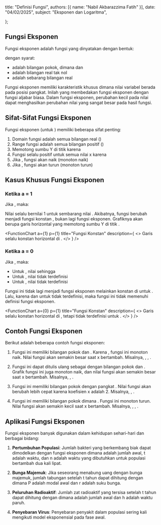 
  title: "Definisi Fungsi",
  authors: [{ name: "Nabil Akbarazzima Fatih" }],
  date: "04/02/2025",
  subject: "Eksponen dan Logaritma",

};

## Fungsi Eksponen

Fungsi eksponen adalah fungsi yang dinyatakan dengan bentuk:

<BlockMath math="f(x) = n \times a^x" />

dengan syarat:

- <InlineMath math="a" /> adalah bilangan pokok, dimana <InlineMath math="a > 0" /> dan <InlineMath math="a \neq 1" />
- <InlineMath math="n" /> adalah bilangan real tak nol
- <InlineMath math="x" /> adalah sebarang bilangan real

Fungsi eksponen memiliki karakteristik khusus dimana nilai variabel <InlineMath math="x" /> berada pada posisi pangkat. Inilah yang membedakan fungsi eksponen dengan fungsi aljabar biasa. Dalam fungsi eksponen, perubahan kecil pada nilai <InlineMath math="x" /> dapat menghasilkan perubahan nilai yang sangat besar pada hasil fungsi.

## Sifat-Sifat Fungsi Eksponen

Fungsi eksponen <InlineMath math="f(x) = a^x" /> (untuk <InlineMath math="n = 1" />) memiliki beberapa sifat penting:

1. Domain fungsi adalah semua bilangan real (<InlineMath math="\mathbb{R}" />)
2. Range fungsi adalah semua bilangan positif (<InlineMath math="\mathbb{R}^+" />)
3. Memotong sumbu Y di titik <InlineMath math="(0, 1)" /> karena <InlineMath math="a^0 = 1" />
4. Fungsi selalu positif untuk semua nilai x karena <InlineMath math="a > 0" />
5. Jika <InlineMath math="a > 1" />, fungsi akan naik (monoton naik)
6. Jika <InlineMath math="0 < a < 1" />, fungsi akan turun (monoton turun)

## Kasus Khusus Fungsi Eksponen

### Ketika a = 1

Jika <InlineMath math="a = 1" />, maka:

<BlockMath math="f(x) = n \times 1^x = n" />

Nilai <InlineMath math="1^x" /> selalu bernilai 1 untuk sembarang nilai <InlineMath math="x" />. Akibatnya, fungsi berubah menjadi fungsi konstan <InlineMath math="f(x) = n" />, bukan lagi fungsi eksponen. Grafiknya akan berupa garis horizontal yang memotong sumbu Y di titik <InlineMath math="(0, n)" />.

<FunctionChart
  a={1}
  p={1}
  title="Fungsi Konstan"
  description={
    <>
      Garis selalu konstan horizontal di <InlineMath math="y = 1" />.
    </>
  }
/>

### Ketika a = 0

Jika <InlineMath math="a = 0" />, maka:

<BlockMath math="f(x) = n \times 0^x" />

- Untuk <InlineMath math="x > 0" />, nilai <InlineMath math="0^x = 0" /> sehingga <InlineMath math="f(x) = 0" />
- Untuk <InlineMath math="x = 0" />, nilai <InlineMath math="0^0" /> tidak terdefinisi
- Untuk <InlineMath math="x < 0" />, nilai <InlineMath math="0^x" /> tidak terdefinisi

Fungsi ini tidak lagi menjadi fungsi eksponen melainkan konstan di <InlineMath math="f(x) = 0" /> untuk <InlineMath math="x > 0" />. Lalu, karena <InlineMath math="0^0" /> dan <InlineMath math="0^x" /> untuk <InlineMath math="x < 0" /> tidak terdefinisi, maka fungsi ini tidak memenuhi definisi fungsi eksponen.

<FunctionChart
  a={0}
  p={1}
  title="Fungsi Konstan"
  description={
    <>
      Garis selalu konstan horizontal di <InlineMath math="y = 0" />, tetapi
      tidak terdefinisi untuk <InlineMath math="x = 0" />.
    </>
  }
/>

## Contoh Fungsi Eksponen

Berikut adalah beberapa contoh fungsi eksponen:

1. <InlineMath math="f(x) = 4^x" />

   Fungsi ini memiliki bilangan pokok <InlineMath math="a = 4" /> dan <InlineMath math="n = 1" />. Karena <InlineMath math="a > 1" />, fungsi ini monoton naik. Nilai fungsi akan semakin besar saat x bertambah. Misalnya, <InlineMath math="f(0) = 4^0 = 1" />, <InlineMath math="f(1) = 4^1 = 4" />, <InlineMath math="f(2) = 4^2 = 16" />.

2. <InlineMath math="f(x) = 3^{x+1}" />

   Fungsi ini dapat ditulis ulang sebagai <InlineMath math="f(x) = 3 \times 3^x" /> dengan bilangan pokok <InlineMath math="a = 3" /> dan <InlineMath math="n = 3" />. Grafik fungsi ini juga monoton naik, dan nilai fungsi akan semakin besar saat x bertambah. Misalnya, <InlineMath math="f(0) = 3^{0+1} = 3^1 = 3" />, <InlineMath math="f(1) = 3^{1+1} = 3^2 = 9" />.

3. <InlineMath math="f(x) = 5^{2x-1}" />

   Fungsi ini memiliki bilangan pokok <InlineMath math="a = 5" /> dengan pangkat <InlineMath math="2x-1" />. Nilai fungsi akan berubah lebih cepat karena koefisien x adalah 2. Misalnya, <InlineMath math="f(0) = 5^{2(0)-1} = 5^{-1} = \frac{1}{5}" />, <InlineMath math="f(1) = 5^{2(1)-1} = 5^1 = 5" />.

4. <InlineMath math="f(x) = 0.5^x" />

   Fungsi ini memiliki bilangan pokok <InlineMath math="a = 0.5" /> dimana <InlineMath math="0 < a < 1" />. Fungsi ini monoton turun. Nilai fungsi akan semakin kecil saat x bertambah. Misalnya, <InlineMath math="f(0) = 0.5^0 = 1" />, <InlineMath math="f(1) = 0.5^1 = 0.5" />, <InlineMath math="f(2) = 0.5^2 = 0.25" />.

## Aplikasi Fungsi Eksponen

Fungsi eksponen banyak digunakan dalam kehidupan sehari-hari dan berbagai bidang:

1. **Pertumbuhan Populasi**: Jumlah bakteri yang berkembang biak dapat dimodelkan dengan fungsi eksponen <InlineMath math="P(t) = P_0 \times 2^{t/n}" /> dimana <InlineMath math="P_0" /> adalah jumlah awal, t adalah waktu, dan n adalah waktu yang dibutuhkan untuk populasi bertambah dua kali lipat.

2. **Bunga Majemuk**: Jika seseorang menabung uang dengan bunga majemuk, jumlah tabungan setelah t tahun dapat dihitung dengan <InlineMath math="A(t) = P \times (1 + r)^t" /> dimana P adalah modal awal dan r adalah suku bunga.

3. **Peluruhan Radioaktif**: Jumlah zat radioaktif yang tersisa setelah t tahun dapat dihitung dengan <InlineMath math="A(t) = A_0 \times 0.5^{t/h}" /> dimana <InlineMath math="A_0" /> adalah jumlah awal dan h adalah waktu paruh.

4. **Penyebaran Virus**: Penyebaran penyakit dalam populasi sering kali mengikuti model eksponensial pada fase awal.
